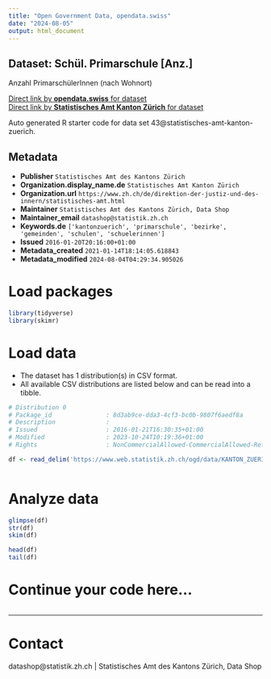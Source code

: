 ```yaml
---
title: "Open Government Data, opendata.swiss"
date: "2024-08-05"
output: html_document
---
```


## Dataset: Schül. Primarschule [Anz.]

Anzahl PrimarschülerInnen (nach Wohnort)

[Direct link by **opendata.swiss** for dataset](https://opendata.swiss/de/dataset/schul-primarschule-anz)<br>
[Direct link by **Statistisches Amt Kanton Zürich** for dataset](https://www.zh.ch/de/politik-staat/gemeinden/gemeindeportraet.html)

Auto generated R starter code for data set 43@statistisches-amt-kanton-zuerich.

## Metadata

- **Publisher** `Statistisches Amt des Kantons Zürich`
- **Organization.display_name.de** `Statistisches Amt Kanton Zürich`
- **Organization.url** `https://www.zh.ch/de/direktion-der-justiz-und-des-innern/statistisches-amt.html`
- **Maintainer** `Statistisches Amt des Kantons Zürich, Data Shop`
- **Maintainer_email** `datashop@statistik.zh.ch`
- **Keywords.de** `['kantonzuerich', 'primarschule', 'bezirke', 'gemeinden', 'schulen', 'schuelerinnen']`
- **Issued** `2016-01-20T20:16:00+01:00`
- **Metadata_created** `2021-01-14T18:14:05.618843`
- **Metadata_modified** `2024-08-04T04:29:34.905026`


# Load packages

```r

library(tidyverse)
library(skimr)

```

# Load data

-   The dataset has 1 distribution(s) in CSV format.
-   All available CSV distributions are listed below and can be read into a tibble.

```r

# Distribution 0
# Package_id               : 8d3ab9ce-dda3-4cf3-bc0b-9807f6aedf8a
# Description              : 
# Issued                   : 2016-01-21T16:30:35+01:00
# Modified                 : 2023-10-24T10:19:36+01:00
# Rights                   : NonCommercialAllowed-CommercialAllowed-ReferenceRequired

df <- read_delim('https://www.web.statistik.zh.ch/ogd/data/KANTON_ZUERICH_149.csv')



```

# Analyze data

```r

glimpse(df)
str(df)
skim(df)

head(df)
tail(df)

```

# Continue your code here...

```r

```

------------------------------------------------------------------------

# Contact

datashop@statistik.zh.ch | Statistisches Amt des Kantons Zürich, Data Shop
